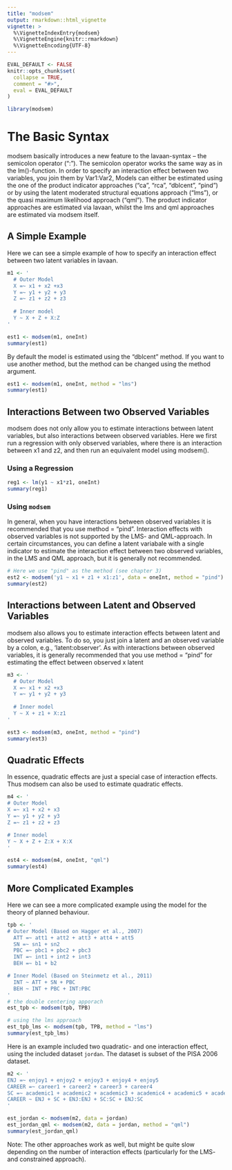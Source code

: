 ```yaml
---
title: "modsem"
output: rmarkdown::html_vignette
vignette: >
  %\VignetteIndexEntry{modsem}
  %\VignetteEngine{knitr::rmarkdown}
  %\VignetteEncoding{UTF-8}
---
```


```r
EVAL_DEFAULT <- FALSE
knitr::opts_chunk$set(
  collapse = TRUE,
  comment = "#>",
  eval = EVAL_DEFAULT
)
```

```r
library(modsem)
```
# The Basic Syntax

modsem basically introduces a new feature to the lavaan-syntax -- the semicolon operator (":").
The semicolon operator works the same way as in the lm()-function. In order to specify an interaction effect between two variables, you join them by Var1:Var2,
Models can either be estimated using the one of the product indicator approaches ("ca", "rca", "dblcent", "pind") or by using 
the latent moderated structural equations approach ("lms"), or the quasi maximum likelihood approach ("qml").
The product indicator approaches are estimated via lavaan, whilst the lms and qml approaches are estimated via modsem itself.

## A Simple Example
Here we can see a simple example of how to specify an interaction effect between two latent variables in lavaan.

```r
m1 <- '
  # Outer Model
  X =~ x1 + x2 +x3
  Y =~ y1 + y2 + y3
  Z =~ z1 + z2 + z3
  
  # Inner model
  Y ~ X + Z + X:Z 
'

est1 <- modsem(m1, oneInt)
summary(est1)
```
By default the model is estimated using the "dblcent" method. If you want to use another method, 
but the method can be changed using the method argument. 

```r
est1 <- modsem(m1, oneInt, method = "lms")
summary(est1)
```

## Interactions Between two Observed Variables

modsem does not only allow you to estimate interactions between latent variables, but also interactions between observed variables. Here we first run a regression with only observed variables, where there is an interaction between x1 and z2, and then run an equivalent model using modsem().

### Using a Regression

```r
reg1 <- lm(y1 ~ x1*z1, oneInt)
summary(reg1)
```

### Using `modsem`
In general, when you have interactions between observed variables it is recommended that you use method = "pind".
Interaction effects with observed variables is not supported by the LMS- and QML-approach. 
In certain circumstances, you can define a latent variabale with a single indicator to estimate the interaction effect between two observed variables, 
in the LMS and QML approach, but it is generally not recommended.

```r
# Here we use "pind" as the method (see chapter 3)
est2 <- modsem('y1 ~ x1 + z1 + x1:z1', data = oneInt, method = "pind")
summary(est2)
```

## Interactions between Latent and Observed Variables

modsem also allows you to estimate interaction effects between latent and observed variables. To do so, you just join a latent and an observed variable by a colon, e.g., 'latent:observer'. As with interactions between observed variables, it is generally recommended that you use method = "pind" for estimating the effect between observed x latent

```r
m3 <- '
  # Outer Model
  X =~ x1 + x2 +x3
  Y =~ y1 + y2 + y3
  
  # Inner model
  Y ~ X + z1 + X:z1 
'

est3 <- modsem(m3, oneInt, method = "pind")
summary(est3)
```

## Quadratic Effects 

In essence, quadratic effects are just a special case of interaction effects. 
Thus modsem can also be used to estimate quadratic effects.
```r

m4 <- '
# Outer Model
X =~ x1 + x2 + x3
Y =~ y1 + y2 + y3
Z =~ z1 + z2 + z3

# Inner model
Y ~ X + Z + Z:X + X:X
'

est4 <- modsem(m4, oneInt, "qml")
summary(est4)
```

## More Complicated Examples 

Here we can see a more complicated example using the model for the theory of planned behaviour.

```r

tpb <- ' 
# Outer Model (Based on Hagger et al., 2007)
  ATT =~ att1 + att2 + att3 + att4 + att5
  SN =~ sn1 + sn2
  PBC =~ pbc1 + pbc2 + pbc3
  INT =~ int1 + int2 + int3
  BEH =~ b1 + b2

# Inner Model (Based on Steinmetz et al., 2011)
  INT ~ ATT + SN + PBC
  BEH ~ INT + PBC + INT:PBC  
'
# the double centering apporach
est_tpb <- modsem(tpb, TPB)

# using the lms approach
est_tpb_lms <- modsem(tpb, TPB, method = "lms")
summary(est_tpb_lms)
```

Here is an example included two quadratic- and one interaction effect,
using the included dataset `jordan`.
The dataset is subset of the PISA 2006 dataset.

```r
m2 <- '
ENJ =~ enjoy1 + enjoy2 + enjoy3 + enjoy4 + enjoy5
CAREER =~ career1 + career2 + career3 + career4
SC =~ academic1 + academic2 + academic3 + academic4 + academic5 + academic6
CAREER ~ ENJ + SC + ENJ:ENJ + SC:SC + ENJ:SC
'

est_jordan <- modsem(m2, data = jordan)
est_jordan_qml <- modsem(m2, data = jordan, method = "qml")
summary(est_jordan_qml)
```

Note: The other approaches work as well, but might be quite slow depending on the number of interaction effects (particularly for the LMS- and constrained approach).
